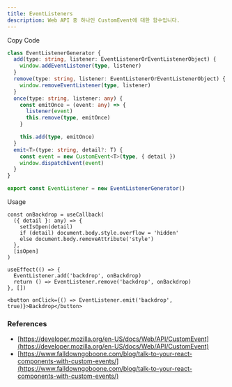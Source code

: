 ```yaml
---
title: EventListeners
description: Web API 중 하나인 CustomEvent에 대한 함수입니다.
---
```


<Steps>

<Step>Copy Code</Step>

```ts title="utils/event-listener.ts"
class EventListenerGenerator {
  add(type: string, listener: EventListenerOrEventListenerObject) {
    window.addEventListener(type, listener)
  }
  remove(type: string, listener: EventListenerOrEventListenerObject) {
    window.removeEventListener(type, listener)
  }
  once(type: string, listener: any) {
    const emitOnce = (event: any) => {
      listener(event)
      this.remove(type, emitOnce)
    }

    this.add(type, emitOnce)
  }
  emit<T>(type: string, detail?: T) {
    const event = new CustomEvent<T>(type, { detail })
    window.dispatchEvent(event)
  }
}

export const EventListener = new EventListenerGenerator()
```

<Step>Usage</Step>

```tsx
const onBackdrop = useCallback(
  ({ detail }: any) => {
    setIsOpen(detail)
    if (detail) document.body.style.overflow = 'hidden'
    else document.body.removeAttribute('style')
  },
  [isOpen]
)

useEffect(() => {
  EventListener.add('backdrop', onBackdrop)
  return () => EventListener.remove('backdrop', onBackdrop)
}, [])

<button onClick={() => EventListener.emit('backdrop', true)}>Backdrop</button>
```

</Steps>

### References

- [https://developer.mozilla.org/en-US/docs/Web/API/CustomEvent](https://developer.mozilla.org/en-US/docs/Web/API/CustomEvent)
- [https://www.falldowngoboone.com/blog/talk-to-your-react-components-with-custom-events/](https://www.falldowngoboone.com/blog/talk-to-your-react-components-with-custom-events/)
